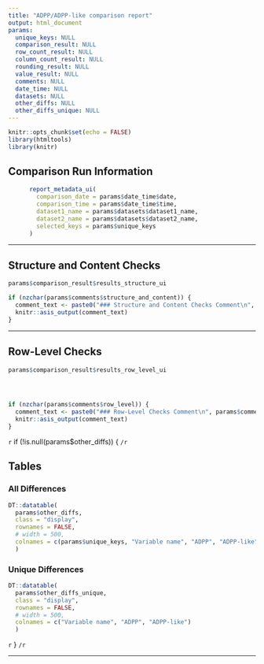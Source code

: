 ```yaml
---
title: "ADPP/ADPP-like comparison report"
output: html_document
params:
  unique_keys: NULL
  comparison_result: NULL
  row_count_result: NULL
  column_count_result: NULL
  rounding_result: NULL
  value_result: NULL
  comments: NULL
  date_time: NULL
  datasets: NULL
  other_diffs: NULL
  other_diffs_unique: NULL
---
```


```r
knitr::opts_chunk$set(echo = FALSE)
library(htmltools)
library(knitr)

```



## Comparison Run Information

```r
      report_metadata_ui(
        comparison_date = params$date_time$date,
        comparison_time = params$date_time$time,
        dataset1_name = params$datasets$dataset1_name,
        dataset2_name = params$datasets$dataset2_name,
        selected_keys = params$unique_keys
      )
```

---


## Structure and Content Checks

```r
params$comparison_result$results_structure_ui

if (nzchar(params$comments$structure_and_content)) {
  comment_text <- paste0("### Structure and Content Checks Comment\n", params$comments$structure_and_content)
  knitr::asis_output(comment_text)
}
```

---

## Row-Level Checks


```r
params$comparison_result$results_row_level_ui




if (nzchar(params$comments$row_level)) {
  comment_text <- paste0("### Row-Level Checks Comment\n", params$comments$row_level)
  knitr::asis_output(comment_text)
}
```




<!-- ### Tables {.tabset} -->

<!-- ### All Differences -->

<!-- ```{r other_diffs} -->

<!-- DT::datatable(params$other_diffs) -->
<!-- ``` -->

<!-- ### Unique Differences -->

<!-- ```{r other_diffs_unique} -->
<!-- DT::datatable(params$other_diffs_unique) -->
<!-- ``` -->


`r` if (!is.null(params$other_diffs)) { `/r`

## Tables {.tabset}

### All Differences

```r
DT::datatable(
  params$other_diffs,
  class = "display",
  rownames = FALSE,
  # width = 500,
  colnames = c(params$unique_keys, "Variable name", "ADPP", "ADPP-like")
  )
```

### Unique Differences

```r
DT::datatable(
  params$other_diffs_unique,
  class = "display",
  rownames = FALSE,
  # width = 500,
  colnames = c("Variable name", "ADPP", "ADPP-like")
  )
```

`r` } `/r`

---
